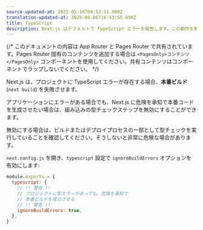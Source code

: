 ```yaml
---
source-updated-at: 2025-05-16T04:52:11.000Z
translation-updated-at: 2025-06-06T16:43:55.099Z
title: TypeScript
description: Next.js はデフォルトで TypeScript エラーを報告します。この動作を無効にする方法について学びましょう。
---
```


{/* このドキュメントの内容は App Router と Pages Router で共有されています。Pages Router 固有のコンテンツを追加する場合は `<PagesOnly>コンテンツ</PagesOnly>` コンポーネントを使用してください。共有コンテンツはコンポーネントでラップしないでください。 */}

Next.js は、プロジェクトに TypeScript エラーが存在する場合、**本番ビルド** (`next build`) を失敗させます。

アプリケーションにエラーがある場合でも、Next.js に危険を承知で本番コードを生成させたい場合は、組み込みの型チェックステップを無効にすることができます。

無効にする場合は、ビルドまたはデプロイプロセスの一部として型チェックを実行していることを確認してください。そうしないと非常に危険な場合があります。

`next.config.js` を開き、`typescript` 設定で `ignoreBuildErrors` オプションを有効にします:

```js filename="next.config.js"
module.exports = {
  typescript: {
    // !! 警告 !!
    // プロジェクトに型エラーがあっても、危険を承知で
    // 本番ビルドを成功させる
    // !! 警告 !!
    ignoreBuildErrors: true,
  },
}
```